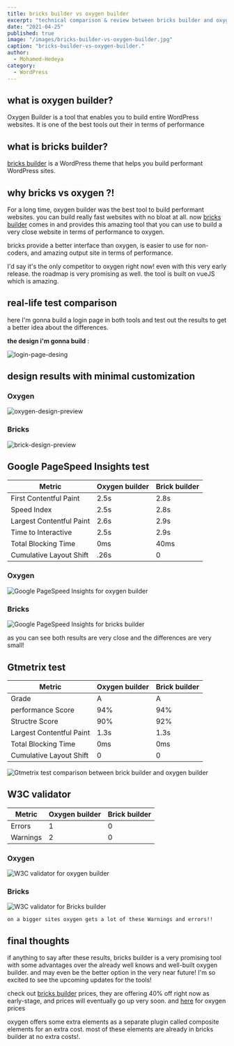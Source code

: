 ```yaml
---
title: bricks builder vs oxygen builder
excerpt: "technical comparison & review between bricks builder and oxygen builder"
date: "2021-04-25"
published: true
image: "/images/bricks-builder-vs-oxygen-builder.jpg"
caption: "bricks-builder-vs-oxygen-builder."
author:
  - Mohamed-Hedeya
category:
  - WordPress
---
```


## what is oxygen builder?

Oxygen Builder is a tool that enables you to build entire WordPress websites.
It is one of the best tools out their in terms of performance

## what is bricks builder?

[bricks builder](https://bricksbuilder.io/) is a WordPress theme that helps you build performant WordPress sites.

## why bricks vs oxygen ?!

For a long time, oxygen builder was the best tool to build performant websites.
you can build really fast websites with no bloat at all.
now [bricks builder](https://bricksbuilder.io/) comes in and provides this amazing tool that you can use to build a very close website in terms of performance to oxygen.

bricks provide a better interface than oxygen, is easier to use for non-coders, and amazing output site in terms of performance.

I'd say it's the only competitor to oxygen right now! even with this very early release. the roadmap is very promising as well.
the tool is built on vueJS which is amazing.

## real-life test comparison

here I'm gonna build a login page in both tools and test out the results to get a better idea about the differences.

**the design i'm gonna build** :

![login-page-desing](/images/login-page-desing.jpg)

## design results with minimal customization

### Oxygen

![oxygen-design-preview](/images/oxygen-design-preview.JPG)

### Bricks

![brick-design-preview](/images/brick-design-preview.JPG)

## Google PageSpeed Insights test

| Metric                   | Oxygen builder | Brick builder |
| ------------------------ | -------------- | ------------- |
| First Contentful Paint   | 2.5s           | 2.8s          |
| Speed Index              | 2.5s           | 2.8s          |
| Largest Contentful Paint | 2.6s           | 2.9s          |
| Time to Interactive      | 2.5s           | 2.9s          |
| Total Blocking Time      | 0ms            | 40ms          |
| Cumulative Layout Shift  | .26s           | 0             |

### Oxygen

![Google PageSpeed Insights for oxygen builder](/images/Google-PageSpeed-Insights-for-oxygen-builder.png)

### Bricks

![Google PageSpeed Insights for bricks builder](/images/Google-PageSpeed-Insights-for-bricks-builder.png)

as you can see both results are very close and the differences are very small!

## Gtmetrix test

| Metric                   | Oxygen builder | Brick builder |
| ------------------------ | -------------- | ------------- |
| Grade                    | A              | A             |
| performance Score        | 94%            | 94%           |
| Structre Score           | 90%            | 92%           |
| Largest Contentful Paint | 1.3s           | 1.3s          |
| Total Blocking Time      | 0ms            | 0ms           |
| Cumulative Layout Shift  | 0              | 0             |

![Gtmetrix test comparison between brick builder and oxygen builder](/images/Gtmetrix-test-comparison-between-brick-builder-and-oxygen-builder.png)

## W3C validator

| Metric   | Oxygen builder | Brick builder |
| -------- | -------------- | ------------- |
| Errors   | 1              | 0             |
| Warnings | 2              | 0             |

### Oxygen

![W3C validator for oxygen builder](/images/W3C-validator-for-oxygen-builder.png)

### Bricks

![W3C validator for Bricks builder](/images/W3C-validator-for-bricks-builder.png)

`on a bigger sites oxygen gets a lot of these Warnings and errors!!`

## final thoughts

if anything to say after these results, bricks builder is a very promising tool with some advantages over the already well knows and well-built oxygen builder.
and may even be the better option in the very near future!
I'm so excited to see the upcoming updates for the tools!

check out [bricks builder](https://bricksbuilder.io/) prices, they are offering 40% off right now as early-stage, and prices will eventually go up very soon.
and [here](https://oxygenbuilder.com/pricing/) for oxygen prices

oxygen offers some extra elements as a separate plugin called composite elements for an extra cost. most of these elements are already in bricks builder at no extra costs!.
